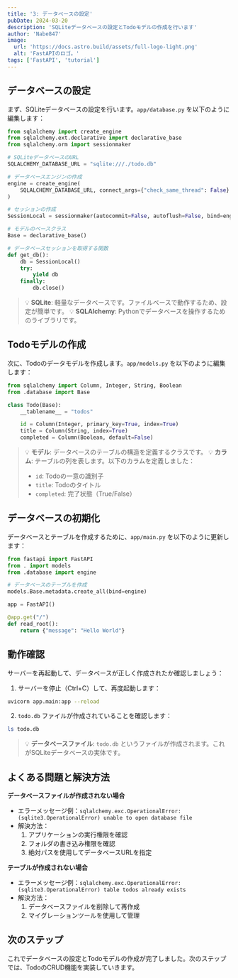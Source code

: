 ```yaml
---
title: '3: データベースの設定'
pubDate: 2024-03-20
description: 'SQLiteデータベースの設定とTodoモデルの作成を行います'
author: 'Nabe847'
image:
  url: 'https://docs.astro.build/assets/full-logo-light.png'
  alt: 'FastAPIのロゴ。'
tags: ['FastAPI', 'tutorial']
---
```


## データベースの設定

まず、SQLiteデータベースの設定を行います。`app/database.py` を以下のように編集します：

```python
from sqlalchemy import create_engine
from sqlalchemy.ext.declarative import declarative_base
from sqlalchemy.orm import sessionmaker

# SQLiteデータベースのURL
SQLALCHEMY_DATABASE_URL = "sqlite:///./todo.db"

# データベースエンジンの作成
engine = create_engine(
    SQLALCHEMY_DATABASE_URL, connect_args={"check_same_thread": False}
)

# セッションの作成
SessionLocal = sessionmaker(autocommit=False, autoflush=False, bind=engine)

# モデルのベースクラス
Base = declarative_base()

# データベースセッションを取得する関数
def get_db():
    db = SessionLocal()
    try:
        yield db
    finally:
        db.close()
```

> 💡 **SQLite**: 軽量なデータベースです。ファイルベースで動作するため、設定が簡単です。
> 💡 **SQLAlchemy**: Pythonでデータベースを操作するためのライブラリです。

## Todoモデルの作成

次に、Todoのデータモデルを作成します。`app/models.py` を以下のように編集します：

```python
from sqlalchemy import Column, Integer, String, Boolean
from .database import Base

class Todo(Base):
    __tablename__ = "todos"

    id = Column(Integer, primary_key=True, index=True)
    title = Column(String, index=True)
    completed = Column(Boolean, default=False)
```

> 💡 **モデル**: データベースのテーブルの構造を定義するクラスです。
> 💡 **カラム**: テーブルの列を表します。以下のカラムを定義しました：
> - `id`: Todoの一意の識別子
> - `title`: Todoのタイトル
> - `completed`: 完了状態（True/False）

## データベースの初期化

データベースとテーブルを作成するために、`app/main.py` を以下のように更新します：

```python
from fastapi import FastAPI
from . import models
from .database import engine

# データベースのテーブルを作成
models.Base.metadata.create_all(bind=engine)

app = FastAPI()

@app.get("/")
def read_root():
    return {"message": "Hello World"}
```

## 動作確認

サーバーを再起動して、データベースが正しく作成されたか確認しましょう：

1. サーバーを停止（Ctrl+C）して、再度起動します：
```bash
uvicorn app.main:app --reload
```

2. `todo.db` ファイルが作成されていることを確認します：
```bash
ls todo.db
```

> 💡 **データベースファイル**: `todo.db` というファイルが作成されます。これがSQLiteデータベースの実体です。

## よくある問題と解決方法

**データベースファイルが作成されない場合**

- エラーメッセージ例：`sqlalchemy.exc.OperationalError: (sqlite3.OperationalError) unable to open database file`
- 解決方法：
  1. アプリケーションの実行権限を確認
  2. フォルダの書き込み権限を確認
  3. 絶対パスを使用してデータベースURLを指定

**テーブルが作成されない場合**

- エラーメッセージ例：`sqlalchemy.exc.OperationalError: (sqlite3.OperationalError) table todos already exists`
- 解決方法：
  1. データベースファイルを削除して再作成
  2. マイグレーションツールを使用して管理

## 次のステップ

これでデータベースの設定とTodoモデルの作成が完了しました。次のステップでは、TodoのCRUD機能を実装していきます。 